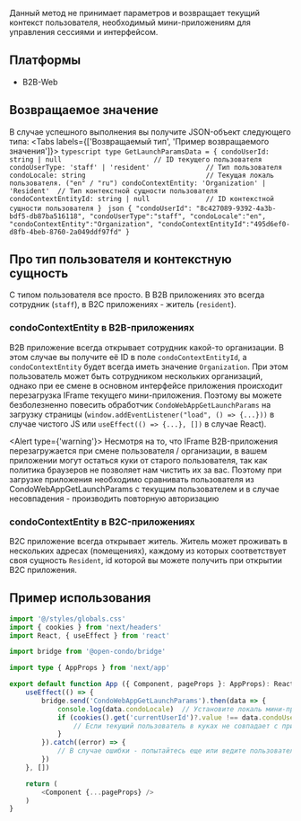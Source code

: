 Данный метод не принимает параметров и возвращает текущий контекст пользователя,
необходимый мини-приложениям для управления сессиями и интерфейсом.

## Платформы
- B2B-Web

## Возвращаемое значение

В случае успешного выполнения вы получите JSON-объект следующего типа:
<Tabs labels={['Возвращаемый тип', 'Пример возвращаемого значения']}>
    ```typescript
    type GetLaunchParamsData = {
        condoUserId: string | null                       // ID текущего пользователя
        condoUserType: 'staff' | 'resident'              // Тип пользователя
        condoLocale: string                              // Текущая локаль пользователя. ("en" / "ru")
        condoContextEntity: 'Organization' | 'Resident'  // Тип контекстной сущности пользователя
        condoContextEntityId: string | null              // ID контекстной сущности пользователя
    }
    ```
    ```json
    {
      "condoUserId": "8c427089-9392-4a3b-bdf5-db87ba516118",
      "condoUserType":"staff",
      "condoLocale":"en",
      "condoContextEntity":"Organization",
      "condoContextEntityId":"495d6ef0-d8fb-4beb-8760-2a049ddf97fd"
    }
    ```
</Tabs>

## Про тип пользователя и контекстную сущность

С типом пользователя все просто. В B2B приложениях это всегда сотрудник (`staff`), в B2C приложениях - житель (`resident`).

### condoContextEntity в B2B-приложениях

B2B приложение всегда открывает сотрудник какой-то организации.
В этом случае вы получите её ID в поле `condoContextEntityId`, а `condoContextEntity` будет всегда иметь значение `Organization`.
При этом пользователь может быть сотрудником нескольких организаций, однако при ее смене в основном интерфейсе приложения происходит перезагрузка IFrame текущего мини-приложения.
Поэтому вы можете безболезненно повесить обработчик `CondoWebAppGetLaunchParams` на загрузку страницы (`window.addEventListener("load", () => {...}))` в случае чистого JS или `useEffect(() => {...}, [])` в случае React).

<Alert type={'warning'}>
    Несмотря на то, что IFrame B2B-приложения перезагружается при смене пользователя / организации,
    в вашем приложении могут остаться куки от старого пользователя, так как политика браузеров не позволяет нам чистить их за вас.
    Поэтому при загрузке приложения необходимо сравнивать пользователя из CondoWebAppGetLaunchParams с текущим пользователем
    и в случае несовпадения - производить повторную авторизацию
</Alert>

### condoContextEntity в B2C-приложениях

B2C приложение всегда открывает житель. Житель может проживать в нескольких адресах (помещениях), каждому из которых соответствует своя сущность `Resident`, id которой вы можете получить
при открытии B2C приложения.

## Пример использования
```typescript jsx
import '@/styles/globals.css'
import { cookies } from 'next/headers'
import React, { useEffect } from 'react'

import bridge from '@open-condo/bridge'

import type { AppProps } from 'next/app'

export default function App ({ Component, pageProps }: AppProps): React.ReactNode {
    useEffect(() => {
        bridge.send('CondoWebAppGetLaunchParams').then(data => {
            console.log(data.condoLocale)  // Установите локаль мини-приложения, если у вас имеется таковая
            if (cookies().get('currentUserId')?.value !== data.condoUserId) {
                // Если текущий пользователь в куках не совпадает с пришедшим - ведите пользователя на авторизацию
            }
        }).catch((error) => {
            // В случае ошибки - попытайтесь еще или ведите пользователя на авторизацию
        })
    }, [])

    return (
        <Component {...pageProps} />
    )
}
```